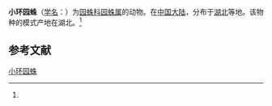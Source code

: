 {{Speciesbox
| name = 小环园蛛
| status = 
| status_system = 
| image = 
| genus = Araneus
| species = circellus
| authority = (Song et Zhu, 1992)<ref name='id13488'>{{cite web| url =http://www.bioinfo.cn/db05/BjdwSpecies.php?action=view&id=13488| title =小环园蛛| work =《中国动物物种编目数据库》| publisher =中国科学院微生物研究所| author =中国科学院动物研究所| accessdate =2009-04-28| deadurl =yes| archiveurl =https://web.archive.org/web/20160305075501/http://www.bioinfo.cn/db05/BjdwSpecies.php?action=view&id=13488| archivedate =2016-03-05}}</ref>
}}

'''小环园蛛'''（[[学名|学名]]：{{lang|la|''Araneus circellus''}}）为[[园蛛科|园蛛科]][[园蛛属|园蛛属]]的动物。在[[中国大陆|中国大陆]]，分布于[[湖北|湖北]]等地。该物种的模式产地在湖北。<ref name='id13488'/>

== 参考文献 ==
{{reflist}}

{{Wikispecies|Araneus circellus}}
{{Taxonbar|from=Q2448191}}

[[Category:园蛛属|小环园蛛]]


{{蜘蛛小作品}}